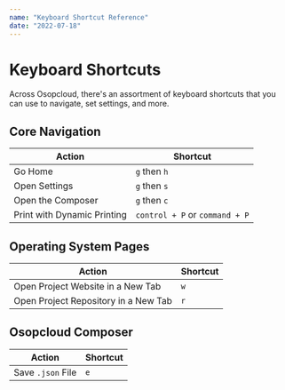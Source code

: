 ```yaml
---
name: "Keyboard Shortcut Reference"
date: "2022-07-18"
---
```


# Keyboard Shortcuts

Across Osopcloud, there's an assortment of keyboard shortcuts that you can use to navigate, set settings, and more.

## Core Navigation

| Action                      | Shortcut                       |
| --------------------------- | ------------------------------ |
| Go Home                     | `g` then `h`                   |
| Open Settings               | `g` then `s`                   |
| Open the Composer           | `g` then `c`                   |
| Print with Dynamic Printing | `control + P` or `command + P` |

## Operating System Pages

| Action                               | Shortcut |
| ------------------------------------ | -------- |
| Open Project Website in a New Tab    | `w`      |
| Open Project Repository in a New Tab | `r`      |

## Osopcloud Composer

| Action            | Shortcut |
| ----------------- | -------- |
| Save `.json` File | `e`      |
